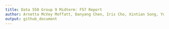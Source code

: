 ```yaml
---
title: Data 550 Group 9 Midterm: F57 Report
author: Arnetta McVey Moffatt, Danyang Chen, Iris Cho, Xintian Song, Yu-Jou Li
output: github_document
---
```


